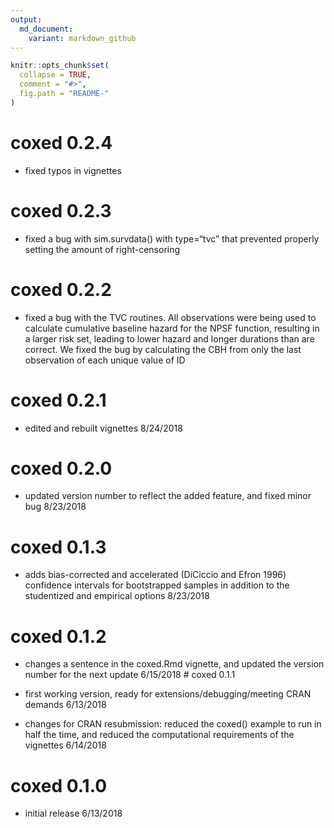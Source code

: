 ```yaml
---
output:
  md_document:
    variant: markdown_github
---
```


<!-- README.md is generated from README.Rmd. Please edit that file -->

```r
knitr::opts_chunk$set(
  collapse = TRUE,
  comment = "#>",
  fig.path = "README-"
)
```

# coxed 0.2.4

* fixed typos in vignettes

# coxed 0.2.3

* fixed a bug with sim.survdata() with type="tvc" that prevented properly setting the amount of right-censoring

# coxed 0.2.2

* fixed a bug with the TVC routines. All observations were being used to calculate cumulative baseline hazard for the NPSF function, resulting in a larger risk set, leading to lower hazard and longer durations than are correct. We fixed the bug by calculating the CBH from only the last observation of each unique value of ID


# coxed 0.2.1

* edited and rebuilt vignettes 8/24/2018

# coxed 0.2.0

* updated version number to reflect the added feature, and fixed minor bug 8/23/2018

# coxed 0.1.3

* adds bias-corrected and accelerated (DiCiccio and Efron 1996) confidence intervals for bootstrapped samples in addition to
the studentized and empirical options 8/23/2018

# coxed 0.1.2

* changes a sentence in the coxed.Rmd vignette, and updated the version number for the next update 6/15/2018
# coxed 0.1.1

* first working version, ready for extensions/debugging/meeting CRAN demands 6/13/2018

* changes for CRAN resubmission: reduced the coxed() example to run in half the time, and reduced the computational requirements of the vignettes 6/14/2018

# coxed 0.1.0

* initial release 6/13/2018
